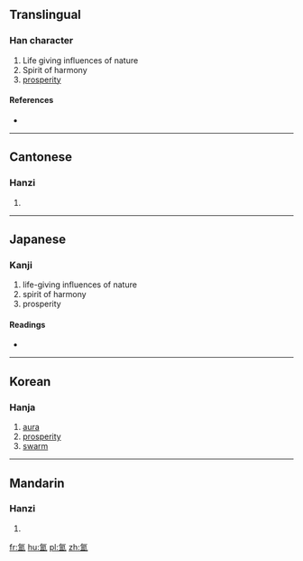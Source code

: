 {{also|氲}}
==Translingual==

===Han character===
{{Han char|rn=84|rad=气|as=10|sn=14|four=8011<sub>7</sub>|canj=人弓田人廿 (ONWOT)}}

# Life giving influences of nature
# Spirit of harmony
# [[prosperity]]

====References====
* {{Han ref|kx=0600.030|dkj=17075|dj=0992.060|hdz=32013.090|uh=6C33|ud=27699|bh=BA72|bd=47730}}

----

==Cantonese==

===Hanzi===
{{yue-hanzi|jyut=wan1|y=wan1|sim=氲}}

# {{defn|lang=yue|sort=气10}}

----

==Japanese==

===Kanji===
{{ja-kanji|grade=|rs=气10}}

# life-giving influences of nature
# spirit of harmony
# prosperity

====Readings====
* {{ja-readings|on=[[うん]] (un)|kun=[[さかん]] (sakan)}}

----

==Korean==

===Hanja===
{{ko-hanja|hangeul=온|eumhun=|rv=on|mr=on|y=on}}

# [[aura]]
# [[prosperity]]
# [[swarm]]

----

==Mandarin==

===Hanzi===
{{cmn-hanzi|sim=氲|pin=[[yūn]] ([[yun1]])|wg=yün<sup>1</sup>}}

# {{defn|lang=cmn|sort=气10}}

[[fr:氳]]
[[hu:氳]]
[[pl:氳]]
[[zh:氳]]